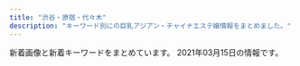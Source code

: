 ```yaml
---
title: "渋谷・原宿・代々木"
description: "キーワード別にの巨乳アジアン・チャイナエステ嬢情報をまとめました。"
---
```


新着画像と新着キーワードをまとめています。
2021年03月15日の情報です。

<DmmAffiliateIns />
<KeywordTable
  shops={
    [
    {
        "name": "\u30b9\u30ef\u30f3",
        "url": "http://www.e-god.work/",
        "img_links": [
            "http://www.e-god.work/images/2.jpg",
            "http://www.e-god.work/images/mobile.jpg",
            "http://www.e-god.work/img/zb.jpg",
            "http://www.e-god.work/images/sys2.jpg",
            "http://www.e-god.work/images/tel.jpg",
            "http://www.e-god.work/img/koko2.jpg",
            "http://www.e-god.work/images/head.jpg",
            "http://www.e-god.work/img/yuki1.jpg",
            "http://www.e-god.work/images/interior_t.jpg",
            "http://www.e-god.work/images/int2.jpg",
            "http://www.e-god.work/images/sys1.jpg",
            "http://www.e-god.work/images/1.jpg",
            "http://www.e-god.work/img/eri1.jpg",
            "http://www.e-god.work/images/info.jpg",
            "http://www.e-god.work/images/4.jpg",
            "http://www.e-god.work/images/news.jpg",
            "http://www.e-god.work/images/ais.jpg",
            "http://www.e-god.work/img/koko1.jpg",
            "http://www.e-god.work/images/line.png",
            "http://www.e-god.work/images/int1.jpg",
            "http://www.e-god.work/images/staff_t.jpg"
        ],
        "keywords": {},
        "station": "JR\u6e0b\u8c37\u99c5\u30cf\u30c1\u516c\u53e3"
    },
    {
        "keywords": {
            "D": 8,
            "86": 6,
            "E": 4,
            "88": 2,
            "C": 2,
            "87": 6
        },
        "url": "http://angel.est.cm/",
        "station": "JR\u6e0b\u8c37\u99c5\u5bae\u76ca\u5742\u53e3",
        "name": "Angel",
        "img_links": [
            "http://angel.est.cm/photos/sites/23/2019/05/2019051010094759.jpg",
            "http://angel.est.cm/photos/sites/23/2016/08/staff2.jpg",
            "http://angel.est.cm/img/r2.jpg",
            "http://angel.est.cm/photos/sites/23/2019/05/2019051010094757.jpg",
            "http://angel.est.cm/img/top.png",
            "http://angel.est.cm/photos/sites/23/2018/10/2018100318475591.jpg",
            "http://angel.est.cm/photos/sites/23/2019/05/2019051010094797.jpg",
            "http://angel.est.cm/img/footer.png",
            "http://angel.est.cm/photos/sites/23/2019/05/2019051010094748.jpg",
            "http://angel.est.cm/photos/sites/23/2019/11/2019110102361631.jpg",
            "http://angel.est.cm/img/r4.jpg",
            "http://angel.est.cm/img/r1.jpg",
            "http://angel.est.cm/img/r3.jpg"
        ]
    },
    {
        "img_links": [
            "http://www.kaede-es.club/images/index-tiba_10.jpg",
            "http://www.kaede-es.club/psd/off2-1.jpg",
            "http://www.kaede-es.club/images/index-tiba_09.jpg",
            "http://www.kaede-es.club/images/shop/DSC_0998-199x300.jpg",
            "http://www.kaede-es.club/images/shop/DSC_0086-300x199.jpg",
            "http://www.kaede-es.club/images/staff/4/yuyu2.jpg",
            "http://www.kaede-es.club/images/staff/2/momo.jpg",
            "http://www.kaede-es.club/images/t-off-ico.jpg",
            "http://www.kaede-es.club/images/index-tiba_04.jpg",
            "http://www.kaede-es.club/psd/off32.jpg",
            "http://www.kaede-es.club/images/staff/2/nana.jpg",
            "http://www.kaede-es.club/images/staff/2/miki.jpg",
            "http://www.kaede-es.club/css/2.jpeg",
            "http://www.kaede-es.club/images/staff/neinei2.jpg",
            "http://www.kaede-es.club/images/nav/nav-staff.jpg",
            "http://www.kaede-es.club/images/staff/4/sati.jpg",
            "http://www.kaede-es.club/images/nav/nav-sys.jpg",
            "http://www.kaede-es.club/images/staff/6.jpg",
            "http://www.kaede-es.club/images/nav/nav-job.jpg",
            "http://www.kaede-es.club/images/index-tiba_13.jpg",
            "http://www.kaede-es.club/images/shop/DSC_0087-221x300.jpg",
            "http://www.kaede-es.club/images/index-tiba_02.jpg",
            "http://www.kaede-es.club/images/staff/2/7.jpg",
            "http://www.kaede-es.club/images/staff/miki.jpg",
            "http://www.kaede-es.club/images/20200928173241.png"
        ],
        "station": "JR\u4ee3\u3005\u6728\u99c5",
        "url": "http://www.kaede-es.club/",
        "keywords": {},
        "name": "\u6953"
    },
    {
        "name": "\u9ec4\u91d1\u6d77\u5cb8",
        "keywords": {
            "D": 21,
            "83": 13,
            "86": 14,
            "85": 14,
            "87": 14,
            "E": 7,
            "C": 55,
            "84": 30
        },
        "img_links": [
            "http://www.ogon.work/staff/yuki1.jpg",
            "http://www.ogon.work/img/icon/new.jpg",
            "http://www.ogon.work/img/interior.jpg",
            "http://www.ogon.work/staff/sara1.jpg",
            "http://www.ogon.work/img/bana03.jpg",
            "http://www.ogon.work/img/bana02.jpg",
            "http://www.ogon.work/staff/momo1.jpg",
            "http://www.ogon.work/staff/yuki2.jpg",
            "http://www.ogon.work/staff/tina1.jpg",
            "http://www.ogon.work/staff/ayumi3.jpg",
            "http://www.ogon.work/staff/ayumi2.jpg",
            "http://www.ogon.work/img/contentsbottom.png",
            "http://www.ogon.work/staff/ayumi1.jpg",
            "http://www.ogon.work/staff/hana1.jpg",
            "http://www.ogon.work/img/s/s_qa.png"
        ],
        "url": "http://www.ogon.work/",
        "station": "JR\u6e0b\u8c37\u99c5\u30cf\u30c1\u516c\u53e3"
    },
    {
        "url": "http://www.aixin.co.jp/",
        "keywords": {},
        "name": "\u30a2\u30a4\u30b7\u30f3",
        "img_links": [
            "http://www.aixin.co.jp/images/staff/miya/1.jpg",
            "http://www.aixin.co.jp/images/staff/mimi2/mimi2.png",
            "http://www.aixin.co.jp/images/staff/chiemi/chiemi.jpg",
            "http://www.aixin.co.jp/images/staff/koko/koko.png",
            "http://www.aixin.co.jp/images/staff/ayaka/ayaka.jpg",
            "http://www.aixin.co.jp/images/staff/miya/miya.jpg",
            "http://www.aixin.co.jp/images/wanted/wanted.png",
            "http://www.aixin.co.jp/images/staff/haruka2/haruka2.png",
            "http://www.aixin.co.jp/images/staff/ruri2/ruri2.png",
            "http://www.aixin.co.jp/images/staff/yui2/yui2.png",
            "http://www.aixin.co.jp/images/price/long.jpg",
            "http://www.aixin.co.jp/images/costume/2.png",
            "http://www.aixin.co.jp/images/staff/yuzu/yuzu.jpg",
            "http://www.aixin.co.jp/images/staff/ran/ran.png",
            "http://www.aixin.co.jp/images/staff/miki/miki.jpg",
            "http://www.aixin.co.jp/images/staff/eri/eri.png",
            "http://www.aixin.co.jp/images/top/top.jpg",
            "http://www.aixin.co.jp/images/costume/4.png",
            "http://www.aixin.co.jp/images/staff/rara/rara.png",
            "http://www.aixin.co.jp/images/costume/7.png",
            "http://www.aixin.co.jp/images/map/google.png",
            "http://www.aixin.co.jp/images/staff/mika2/mika2.png",
            "http://www.aixin.co.jp/images/price/tokusen.jpg",
            "http://www.aixin.co.jp/images/staff/miharu/miharu.png",
            "http://www.aixin.co.jp/images/staff/mirai/mirai.png",
            "http://www.aixin.co.jp/images/staff/chiemi/1.jpg",
            "http://www.aixin.co.jp/images/staff/aki/aki.png",
            "http://www.aixin.co.jp/images/costume/6.png",
            "http://www.aixin.co.jp/images/costume/1.png",
            "http://www.aixin.co.jp/images/staff/yuzu/2.jpg",
            "http://www.aixin.co.jp/images/staff/ruru2/2.jpg",
            "http://www.aixin.co.jp/images/price/aroma.jpg",
            "http://www.aixin.co.jp/images/costume/3.png",
            "http://www.aixin.co.jp/images/staff/mika2/2.png",
            "http://www.aixin.co.jp/images/top_pic/top2.jpg",
            "http://www.aixin.co.jp/images/price/hirou.jpg",
            "http://www.aixin.co.jp/images/staff/ruru2/ruru2.jpg",
            "http://www.aixin.co.jp/images/staff/akane/akane.png",
            "http://www.aixin.co.jp/images/staff/mika2/1.png"
        ],
        "station": "JR\u6e0b\u8c37\u99c5"
    },
    {
        "station": "JR\u6e0b\u8c37\u99c5\u6771\u53e3",
        "img_links": [
            "http://kokoronosato.tyo.cm/images/themes/pink/s_link.png",
            "http://kokoronosato.tyo.cm/photos/sites/15/2020/08/2020082203135850.jpg",
            "http://kokoronosato.tyo.cm/images/room1.jpg",
            "http://menlog.net/link/menlog8831.jpg",
            "http://kokoronosato.tyo.cm/images/themes/pink/s_pickup.png",
            "http://kokoronosato.tyo.cm/images/themes/pink/s_newface.png",
            "http://kokoronosato.tyo.cm/images/themes/pink/s_news.png",
            "http://kokoronosato.tyo.cm/photos/sites/15/2019/07/2019072809470568.jpg",
            "http://kokoronosato.tyo.cm/images/themes/pink/line.png",
            "http://kokoronosato.tyo.cm/images/themes/pink/s_staff.png",
            "http://kokoronosato.tyo.cm/link/8831.jpg",
            "http://kokoronosato.tyo.cm/images/themes/pink/r3.jpg",
            "http://kokoronosato.tyo.cm/photos/sites/15/2020/08/2020082203150030.jpg",
            "http://kokoronosato.tyo.cm/photos/sites/15/2019/07/2019072809465934.jpg",
            "http://kokoronosato.tyo.cm/images/themes/pink/s_ranking.png",
            "http://kokoronosato.tyo.cm/images/themes/pink/no1.png",
            "http://kokoronosato.tyo.cm/link/88x31b.jpg",
            "http://kokoronosato.tyo.cm/images/themes/pink/no2.png",
            "http://kokoronosato.tyo.cm/photos/sites/15/2019/07/2019072809445954.jpg",
            "http://kokoronosato.tyo.cm/images/room4.jpg",
            "http://kokoronosato.tyo.cm/photos/sites/15/2019/07/2019072809450776.jpg",
            "http://kokoronosato.tyo.cm/photos/sites/15/2020/08/2020082205443766.jpg",
            "http://kokoronosato.tyo.cm/photos/sites/15/2020/08/2020082205444661.jpg",
            "http://kokoronosato.tyo.cm/link/esthelove88-31.jpg",
            "http://kokoronosato.tyo.cm/images/room3.jpg",
            "http://kokoronosato.tyo.cm/link/massage-de_88_31.jpg",
            "http://kokoronosato.tyo.cm/images/themes/pink/mobile.jpg",
            "http://kokoronosato.tyo.cm/photos/sites/15/2020/08/2020082205444313.jpg",
            "http://kokoronosato.tyo.cm/link/walker88.jpg",
            "http://kokoronosato.tyo.cm/images/room2.jpg",
            "http://kokoronosato.tyo.cm/link/e0016.jpg"
        ],
        "url": "http://kokoronosato.tyo.cm/",
        "name": "\u68ee\u306e\u9999",
        "keywords": {
            "86": 12,
            "D": 24,
            "87": 8,
            "C": 19,
            "83": 4,
            "85": 4
        }
    },
    {
        "url": "http://awaawa-fairy.work/",
        "station": "JR\u6e0b\u8c37\u99c5\u897f\u53e3",
        "name": "\u6ce1\u6ce1\u30d5\u30a7\u30a2\u30ea\u30fc",
        "img_links": [
            "http://awaawa-fairy.work/img/sta15.png",
            "http://awaawa-fairy.work/img/st28.png",
            "http://awaawa-fairy.work/img/sta29.png",
            "http://awaawa-fairy.work/sp/img/t-r.jpg",
            "http://awaawa-fairy.work/sp/img/t-a.jpg",
            "http://awaawa-fairy.work/sp/img/t-t.jpg",
            "http://awaawa-fairy.work/sp/img/line.jpg",
            "http://awaawa-fairy.work/sp/img/sta15.png",
            "http://awaawa-fairy.work/img/sta26.png",
            "http://awaawa-fairy.work/img/sta28.png",
            "http://awaawa-fairy.work/img/head.png",
            "http://awaawa-fairy.work/sp/img/time.jpg",
            "http://awaawa-fairy.work/sp/img/sta29.png",
            "http://awaawa-fairy.work/img/st27.png",
            "http://awaawa-fairy.work/sp/img/p-27.png",
            "http://awaawa-fairy.work/sp/img/p-26.png",
            "http://awaawa-fairy.work/sp/img/p-15.png",
            "http://awaawa-fairy.work/sp/img/pic.jpg",
            "http://awaawa-fairy.work/img/st17.png",
            "http://awaawa-fairy.work/sp/img/sta26.png",
            "http://awaawa-fairy.work/img/st29.png",
            "http://awaawa-fairy.work/sp/img/botton.jpg",
            "http://awaawa-fairy.work/sp/img/sta28.png",
            "http://awaawa-fairy.work/img/st26.png",
            "http://awaawa-fairy.work/sp/img/info.jpg",
            "http://awaawa-fairy.work/sp/img/t-s.jpg",
            "http://awaawa-fairy.work/img/st4.png",
            "http://awaawa-fairy.work/img/sta17.png",
            "http://awaawa-fairy.work/img/sta18.png",
            "http://awaawa-fairy.work/sp/img/tit.jpg",
            "http://awaawa-fairy.work/sp/img/pc.jpg",
            "http://awaawa-fairy.work/img/st22.png",
            "http://awaawa-fairy.work/sp/img/sys.jpg",
            "http://awaawa-fairy.work/img/sta22.png",
            "http://awaawa-fairy.work/img/mo.png",
            "http://awaawa-fairy.work/sp/img/sta22.png",
            "http://awaawa-fairy.work/sp/img/p-29.png",
            "http://awaawa-fairy.work/img/st15.png",
            "http://awaawa-fairy.work/img/st18.png",
            "http://awaawa-fairy.work/img/nos.png",
            "http://awaawa-fairy.work/sp/img/sta17.png",
            "http://awaawa-fairy.work/sp/img/t-o.jpg",
            "http://awaawa-fairy.work/sp/img/add.jpg",
            "http://awaawa-fairy.work/sp/img/mv.jpg",
            "http://awaawa-fairy.work/sp/img/sta18.png",
            "http://awaawa-fairy.work/sp/img/sta27.png",
            "http://awaawa-fairy.work/img/st017.png",
            "http://awaawa-fairy.work/sp/img/tel.jpg",
            "http://awaawa-fairy.work/img/bottom.png",
            "http://awaawa-fairy.work/img/st018.png",
            "http://awaawa-fairy.work/img/sta27.png"
        ],
        "keywords": {
            "88": 5,
            "85": 4,
            "87": 5,
            "C": 17,
            "D": 4,
            "F": 1,
            "86": 3,
            "E": 2
        }
    },
    {
        "keywords": {
            "85": 3,
            "C": 3,
            "86": 2,
            "87": 1,
            "D": 3
        },
        "name": "Honey",
        "url": "http://www.sarara-es.xyz",
        "station": "JR\u6e0b\u8c37\u99c5\u30cf\u30c1\u516c\u53e3",
        "img_links": [
            "http://www.sarara-es.xyz/images/news.png",
            "http://www.sarara-es.xyz/files/004.jpg",
            "http://www.sarara-es.xyz/images/end.png",
            "http://www.sarara-es.xyz/images/s_staff.png",
            "http://www.sarara-es.xyz/images/r2.jpg",
            "http://www.sarara-es.xyz/images/r5.jpg",
            "http://www.sarara-es.xyz/files/001.jpg",
            "http://www.sarara-es.xyz/images/face.png",
            "http://www.sarara-es.xyz/files/003.jpg",
            "http://www.sarara-es.xyz/files/005.jpg",
            "http://www.sarara-es.xyz/images/shop/shop03.jpg",
            "http://www.sarara-es.xyz/images/pick.png",
            "http://www.sarara-es.xyz/files/002.jpg",
            "http://www.sarara-es.xyz/images/top.png",
            "http://www.sarara-es.xyz/images/shop/shop04.jpg",
            "http://www.sarara-es.xyz/images/shop/shop02.jpg",
            "http://www.sarara-es.xyz/files/006.jpg",
            "http://www.sarara-es.xyz/images/shop/shop01.jpg",
            "http://www.sarara-es.xyz/images/s_link.png",
            "http://www.sarara-es.xyz/images/r4.jpg",
            "http://www.sarara-es.xyz/images/r1.jpg",
            "http://www.sarara-es.xyz/images/bj2.jpg"
        ]
    }
]
}
/>
<DmmAffiliateScript />

